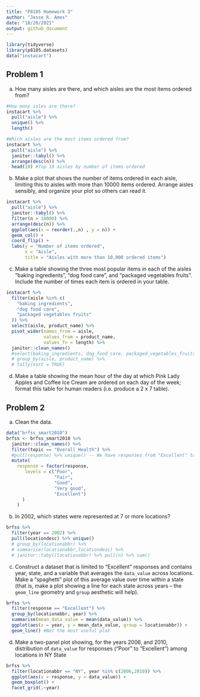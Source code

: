 ```yaml
---
title: "P8105 Homework 3"
author: "Jesse R. Ames"
date: "10/20/2021"
output: github_document
---
```


```r
library(tidyverse)
library(p8105.datasets)
data("instacart")
```

## Problem 1

(a) How many aisles are there, and which aisles are the most items ordered from?

```r
#How many isles are there?
instacart %>%
  pull("aisle") %>%
  unique() %>%
  length()

#Which aisles are the most items ordered from?
instacart %>%
  pull("aisle") %>%
  janitor::tabyl() %>%
  arrange(desc(n)) %>%
  head(10) #Top 10 aisles by number of items ordered
```

(b) Make a plot that shows the number of items ordered in each aisle, limiting this to aisles with more than 10000 items ordered. Arrange aisles sensibly, and organize your plot so others can read it.

```r
instacart %>%
  pull("aisle") %>%
  janitor::tabyl() %>%
  filter(n > 10000) %>%
  arrange(desc(n)) %>%
  ggplot(aes(x = reorder(.,n) , y = n)) +
  geom_col() +
  coord_flip() +
  labs(y = "Number of items ordered",
       x = "Aisle",
       title = "Aisles with more than 10,000 ordered items")
```

(c) Make a table showing the three most popular items in each of the aisles “baking ingredients”, “dog food care”, and “packaged vegetables fruits”. Include the number of times each item is ordered in your table.

```r
instacart %>%
  filter(aisle %in% c(
    "baking ingredients",
    "dog food care",
    "packaged vegetables fruits"
  )) %>%
  select(aisle, product_name) %>%
  pivot_wider(names_from = aisle,
              values_from = product_name,
              values_fn = length) %>%
  janitor::clean_names()
  #select(baking_ingredients, dog_food_care, packaged_vegetables_fruits)
  # group_by(aisle, product_name) %>%
  # tally(sort = TRUE)
```

(d) Make a table showing the mean hour of the day at which Pink Lady Apples and Coffee Ice Cream are ordered on each day of the week; format this table for human readers (i.e. produce a 2 x 7 table).

## Problem 2

(a) Clean the data.

```r
data("brfss_smart2010")
brfss <- brfss_smart2010 %>%
  janitor::clean_names() %>%
  filter(topic == "Overall Health") %>%
  #pull(response) %>% unique() -- We have responses from "Excellent" to "Poor"
  mutate(
    response = factor(response,
       levels = c("Poor",
                  "Fair",
                  "Good",
                  "Very good",
                  "Excellent")
      )
    )
```

(b) In 2002, which states were represented at 7 or more locations?

```r
brfss %>%
  filter(year == 2002) %>%
  pull(locationdesc) %>% unique()
  # group_by(locationabbr) %>%
  # summarise(locationabbr,locationdesc) %>%
  # janitor::tabyl(locationabbr) %>% pull(n) %>% sum()
```

(c) Construct a dataset that is limited to "Excellent" responses and contains year, state, and a variable that averages the `data_value` across locations. Make a “spaghetti” plot of this average value over time within a state (that is, make a plot showing a line for each state across years – the `geom_line` geometry and `group` aesthetic will help).

```r
brfss %>%
  filter(response == "Excellent") %>%
  group_by(locationabbr, year) %>%
  summarise(mean_data_value = mean(data_value)) %>%
  ggplot(aes(x = year, y = mean_data_value, group = locationabbr)) +
  geom_line() #Not the most useful plot
```

(d) Make a two-panel plot showing, for the years 2006, and 2010, distribution of `data_value` for responses (“Poor” to “Excellent”) among locations in NY State

```r
brfss %>%
  filter(locationabbr == "NY", year %in% c(2006,2010)) %>%
  ggplot(aes(x = response, y = data_value)) +
  geom_boxplot() +
  facet_grid(.~year)
```

